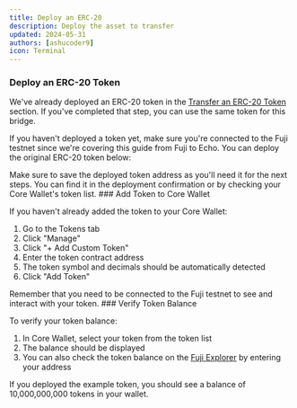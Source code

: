 ```yaml
---
title: Deploy an ERC-20 
description: Deploy the asset to transfer
updated: 2024-05-31
authors: [ashucoder9]
icon: Terminal
---
```



<Steps>
<Step>

### Deploy an ERC-20 Token

We've already deployed an ERC-20 token in the [Transfer an ERC-20 Token](/academy/interchain-token-transfer/03-tokens/08-transfer-an-erc-20-token) section. If you've completed that step, you can use the same token for this bridge.

If you haven't deployed a token yet, make sure you're connected to the Fuji testnet since we're covering this guide from Fuji to Echo. You can deploy the original ERC-20 token below:

<ToolboxMdxWrapper>
    <DeployExampleERC20 enforceChainId={43113} />
</ToolboxMdxWrapper>

<Callout>
Make sure to save the deployed token address as you'll need it for the next steps. You can find it in the deployment confirmation or by checking your Core Wallet's token list.
</Callout>

</Step>

<Step>
### Add Token to Core Wallet

If you haven't already added the token to your Core Wallet:

1. Go to the Tokens tab
2. Click "Manage"
3. Click "+ Add Custom Token"
4. Enter the token contract address
5. The token symbol and decimals should be automatically detected
6. Click "Add Token"

<Callout>
Remember that you need to be connected to the Fuji testnet to see and interact with your token.
</Callout>
</Step>

<Step>
### Verify Token Balance

To verify your token balance:

1. In Core Wallet, select your token from the token list
2. The balance should be displayed
3. You can also check the token balance on the [Fuji Explorer](https://testnet.snowtrace.io) by entering your address

<Callout>
If you deployed the example token, you should see a balance of 10,000,000,000 tokens in your wallet.
</Callout>
</Step>
</Steps>
